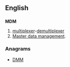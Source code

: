{{wikipedia}}
{{also|Mdm}}
==English==

==={{initialism}}===
'''MDM'''

# [[multiplexer]]-[[demultiplexer]]
# [[master data management|Master data management]].

===Anagrams===
* [[DMM#English|DMM]]